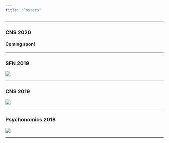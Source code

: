 ```yaml
---
title: "Posters"
---
```

***

### CNS 2020

#### Coming soon!

***

### SFN 2019

![](pdfs/sfn2019_12.JPEG)

***

### CNS 2019

![](pdfs/Tremblay-McGawEtal19_CNS_FINAL.JPEG)


***

### Psychonomics 2018

![](pdfs/Psychonomics_Poster.JPEG)

***
